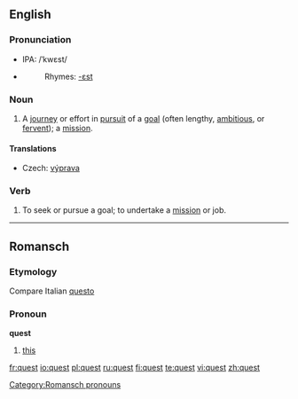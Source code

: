 {{see|QUEST}}
==English==
{{wikipedia}}
===Pronunciation===
* IPA: /ˈkwɛst/
*{{audio|en-us-quest.ogg|Audio (US)}}
*:Rhymes: [[Rhymes:English:-ɛst|-ɛst]]

===Noun===
{{en-noun}}

# A [[journey]] or effort in [[pursuit]] of a [[goal]] (often lengthy, [[ambitious]], or [[fervent]]); a [[mission]].

====Translations====
{{trans-top|journey or effort in pursuit of a goal}}
*Czech: [[výprava]] {{f}}
{{trans-mid}}
{{trans-bottom}}

===Verb===
{{en-verb}}

# To seek or pursue a goal; to undertake a [[mission]] or job.

----

==Romansch==

===Etymology===
Compare Italian [[questo]]

===Pronoun===
'''quest'''

# [[this]]

[[Category:Romansch pronouns]]

[[fr:quest]]
[[io:quest]]
[[pl:quest]]
[[ru:quest]]
[[fi:quest]]
[[te:quest]]
[[vi:quest]]
[[zh:quest]]